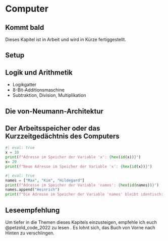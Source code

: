 # Computer {#sec-computer}

::: callout-note
## Kommt bald

Dieses Kapitel ist in Arbeit und wird in Kürze fertiggestellt.
:::

## Setup {.unnumbered}


## Logik und Arithmetik

-   Logikgatter
-   8-Bit-Additionsmaschine
-   Subtraktion, Division, Multiplikation

## Die von-Neumann-Architektur

## Der Arbeitsspeicher oder das Kurzzeitgedächtnis des Computers

```python
#| eval: true
x = 10
print(f"Adresse im Speicher der Variable 'x': {hex(id(x))}")
x= 20
print(f"Neue Adresse im Speicher der Variable 'x': {hex(id(x))}")
```

```python
#| eval: true
names = ["Max", "Kim", "Hildegard"]
print(f"Adresse im Speicher der Variable 'names': {hex(id(names))}")
names.append("Heinrich")
print(f"Die Adresse im Speicher der Variable 'names' bleibt identisch: {hex(id(names))}")

```

::: callout-tip
## Leseempfehlung

Um tiefer in die Themen dieses Kapitels einzusteigen, empfehle ich euch @petzold_code_2022 zu lesen . Es lohnt sich, das Buch von Vorne nach Hinten zu verschlingen.
:::